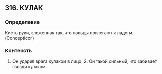 ## 316. КУЛАК
### Определение
Кисть руки, сложенная так, что пальцы прилегают к ладони. (Concepticon)

### Контексты
1. Он ударил врага кулаком в лицо. 2. Он такой сильный, что забивает гвозди кулаком.

